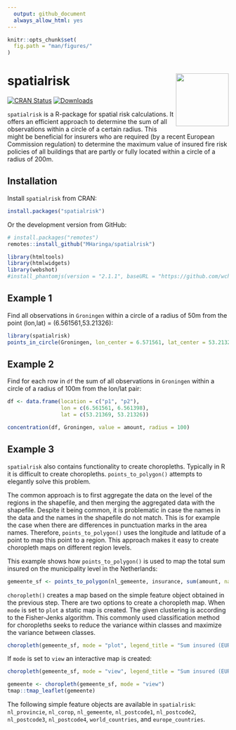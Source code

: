 ```yaml
---
  output: github_document
  always_allow_html: yes
---
```

  
  <!-- README.md is generated from README.Rmd. Please edit that file -->

```r
knitr::opts_chunk$set(
  fig.path = "man/figures/"
)
```

# spatialrisk <img src="logo.png" align="right" alt="" width="120" />

<!-- badges: start -->
[![CRAN Status](https://www.r-pkg.org/badges/version/spatialrisk)](https://cran.r-project.org/package=spatialrisk)
[![Downloads](https://cranlogs.r-pkg.org/badges/spatialrisk?color=blue)](https://cran.rstudio.com/package=spatialrisk)
<!-- badges: end -->

`spatialrisk` is a R-package for spatial risk calculations. It offers an efficient approach to determine the sum of all observations within a circle of a certain radius. This might be beneficial for insurers who are required (by a recent European Commission regulation) to determine the maximum value of insured fire risk policies of all buildings that are partly or fully located within a circle of a radius of 200m.  

## Installation

Install `spatialrisk` from CRAN:

```r
install.packages("spatialrisk")
```

Or the development version from GitHub:

```r
# install.packages("remotes")
remotes::install_github("MHaringa/spatialrisk")
```

```r
library(htmltools)
library(htmlwidgets)
library(webshot)
#install_phantomjs(version = "2.1.1", baseURL = "https://github.com/wch/webshot/releases/download/v0.3.1/")
```


## Example 1
Find all observations in `Groningen` within a circle of a radius of 50m from the point (lon,lat) = (6.561561,53.21326):
  
```r
library(spatialrisk)
points_in_circle(Groningen, lon_center = 6.571561, lat_center = 53.21326, radius = 50)
```

## Example 2
Find for each row in `df` the sum of all observations in `Groningen` within a circle of a radius of 100m from the lon/lat pair:

```r
df <- data.frame(location = c("p1", "p2"), 
                 lon = c(6.561561, 6.561398), 
                 lat = c(53.21369, 53.21326))

concentration(df, Groningen, value = amount, radius = 100)

```

## Example 3
`spatialrisk` also contains functionality to create choropleths. Typically in R it is difficult to create choropleths. `points_to_polygon()` attempts to elegantly solve this problem.

The common approach is to first aggregate the data on the level of the regions in the shapefile, and then merging the aggregated data with the shapefile. Despite it being common, it is problematic in case the names in the data and the names in the shapefile do not match. This is for example the case when there are differences in punctuation marks in the area names. Therefore, `points_to_polygon()` uses the longitude and latitude of a point to map this point to a region. This approach makes it easy to create choropleth maps on different region levels.

This example shows how `points_to_polygon()` is used to map the total sum insured on the municipality level in the Netherlands: 

```r

gemeente_sf <- points_to_polygon(nl_gemeente, insurance, sum(amount, na.rm = TRUE))

```

`choropleth()` creates a map based on the simple feature object obtained in the previous step. There are two options to create a choropleth map. When `mode` is set to `plot` a static map is created. The given clustering is according to the Fisher-Jenks algorithm. This commonly used classification method for choropleths seeks to reduce the variance within classes and maximize the variance between classes.

```r
choropleth(gemeente_sf, mode = "plot", legend_title = "Sum insured (EUR)", n = 5)
```

If `mode` is set to `view` an interactive map is created:

```r
choropleth(gemeente_sf, mode = "view", legend_title = "Sum insured (EUR)")
```

```r
gemeente <- choropleth(gemeente_sf, mode = "view")
tmap::tmap_leaflet(gemeente)
```

The following simple feature objects are available in `spatialrisk`: `nl_provincie`, `nl_corop`, `nl_gemeente`, `nl_postcode1`, `nl_postcode2`, `nl_postcode3`, `nl_postcode4`, `world_countries`, and `europe_countries`.
